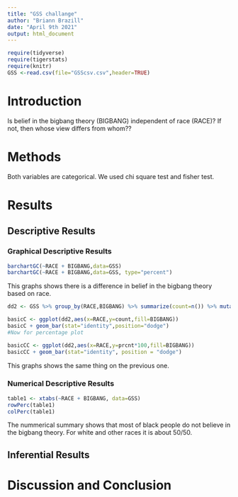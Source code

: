 ```yaml
---
title: "GSS challange"
author: "Briann Brazill"
date: "April 9th 2021"
output: html_document
---
```


```r
require(tidyverse)
require(tigerstats)
require(knitr)
GSS <-read.csv(file="GSScsv.csv",header=TRUE)
```

# Introduction

<!--In this section you explain what you are trying to show.  Where did the data come from?  What is the research or other question you are trying to answer?.  If you skimp in this section expect to be marked down in your grade. Paint a picture of the project a couple of paragraphs is expected!-->

Is belief in the bigbang theory (BIGBANG) independent of race (RACE)?
If not, then whose view differs from whom??

# Methods

<!--Decide on your methods:  use "variable analysis" or other appropriate descriptors.  Make sure to choose at least one graphical method and at least one numerical method. Discuss what data manipulations may be needed for example subsetting or other binning procedures and what sort of graphical displays and inferential tools will be used!-->
Both variables are categorical. We used chi square test and fisher test.


# Results

<!--Divide this section into two sub-sections:  One for your descriptive  results and one for your inferential results.!-->

## Descriptive Results

### Graphical Descriptive Results

<!--Graphical results here.  Make sure to show your code.  Provide appropriate labels for axes, giving units if possible, and provide a good title for the graph, too.  Use the graphical results to describe the patterns if any that exist in the data as focused toward the research question. Bottom line is to explain the features of the graph that are relevant to conforming or departing to what is expected by your null hypothesis !-->


```r
barchartGC(~RACE + BIGBANG,data=GSS)
barchartGC(~RACE + BIGBANG,data=GSS, type="percent")

```
This graphs shows there is a difference in belief in the bigbang theory based on race.


```r
dd2 <- GSS %>% group_by(RACE,BIGBANG) %>% summarize(count=n()) %>% mutate(prcnt=count/sum(count))

basicC <- ggplot(dd2,aes(x=RACE,y=count,fill=BIGBANG))
basicC + geom_bar(stat="identity",position="dodge")
#Now for percentage plot

basicCC <- ggplot(dd2,aes(x=RACE,y=prcnt*100,fill=BIGBANG)) 
basicCC + geom_bar(stat="identity", position = "dodge")
```
  This graphs shows the same thing on the previous one.

### Numerical Descriptive Results

<!--Numerical results go here. Use the numerical results to describe the patterns if any that exist in the data as focused toward the research question!-->
 

```r
table1 <- xtabs(~RACE + BIGBANG, data=GSS)
rowPerc(table1)
colPerc(table1)
```

The nummerical summary shows that most of black people do not believe in the bigbang theory. For white and other races it is about 50/50. 

## Inferential Results

<!--State hypothesis clearly.  Make sure your discussion of the inferential test covers all the aspects that the test output produces, such as test statistic, p-value etc.  Make a decision about the null hypothesis, explain the assumptions on which the selected test/procedure was based, and why the chosen procedure satisfys the assumptions and is appropriate to answer the research question!-->


# Discussion and Conclusion

<!--Discussion and conclusion here.  If you found a relationship be sure to consider whether the relationship occurs because one of the variavbles causes the other, or whether they perhasps are related for some other reason.  Watch the chapter 6 videos from the GeorgeTown videos collection.!-->
